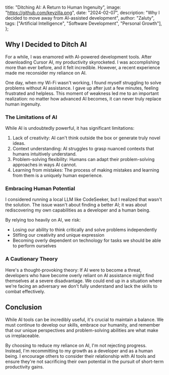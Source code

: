   title: "Ditching AI: A Return to Human Ingenuity",
  image: "https://github.com/keyzilla.png",
  date: "2024-02-07",
  description: "Why I decided to move away from AI-assisted development",
  author: "Zaluty",
  tags: ["Artificial Intelligence", "Software Development", "Personal Growth"],
};

## Why I Decided to Ditch AI

For a while, I was enamored with AI-powered development tools. After downloading Cursor AI, my productivity skyrocketed. I was accomplishing more than ever before, and it felt incredible. However, a recent experience made me reconsider my reliance on AI.

One day, when my Wi-Fi wasn't working, I found myself struggling to solve problems without AI assistance. I gave up after just a few minutes, feeling frustrated and helpless. This moment of weakness led me to an important realization: no matter how advanced AI becomes, it can never truly replace human ingenuity.

### The Limitations of AI

While AI is undoubtedly powerful, it has significant limitations:

1. Lack of creativity: AI can't think outside the box or generate truly novel ideas.
2. Context understanding: AI struggles to grasp nuanced contexts that humans intuitively understand.
3. Problem-solving flexibility: Humans can adapt their problem-solving approaches in ways AI cannot.
4. Learning from mistakes: The process of making mistakes and learning from them is a uniquely human experience.

### Embracing Human Potential

I considered running a local LLM like CodeSeeker, but I realized that wasn't the solution. The issue wasn't about finding a better AI; it was about rediscovering my own capabilities as a developer and a human being.

By relying too heavily on AI, we risk:

- Losing our ability to think critically and solve problems independently
- Stifling our creativity and unique expression
- Becoming overly dependent on technology for tasks we should be able to perform ourselves

### A Cautionary Theory

Here's a thought-provoking theory: If AI were to become a threat, developers who have become overly reliant on AI assistance might find themselves at a severe disadvantage. We could end up in a situation where we're facing an adversary we don't fully understand and lack the skills to combat effectively.

## Conclusion

While AI tools can be incredibly useful, it's crucial to maintain a balance. We must continue to develop our skills, embrace our humanity, and remember that our unique perspectives and problem-solving abilities are what make us irreplaceable.

By choosing to reduce my reliance on AI, I'm not rejecting progress. Instead, I'm recommitting to my growth as a developer and as a human being. I encourage others to consider their relationship with AI tools and ensure they're not sacrificing their own potential in the pursuit of short-term productivity gains.
